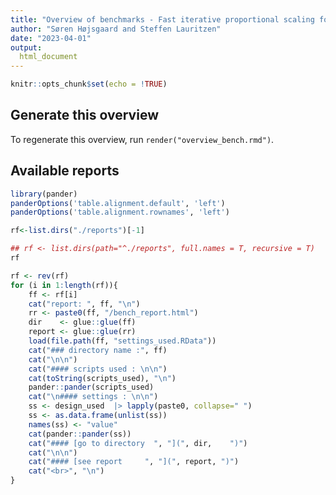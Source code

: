 ```yaml
---
title: "Overview of benchmarks - Fast iterative proportional scaling for Gaussian graphical models"
author: "Søren Højsgaard and Steffen Lauritzen"
date: "2023-04-01"
output: 
  html_document
---
```


```r
knitr::opts_chunk$set(echo = !TRUE)
```

## Generate this overview

To regenerate this overview, run `render("overview_bench.rmd")`.

## Available reports

```r
library(pander)
panderOptions('table.alignment.default', 'left')
panderOptions('table.alignment.rownames', 'left')
```

```r
rf<-list.dirs("./reports")[-1]

## rf <- list.dirs(path="^./reports", full.names = T, recursive = T)
rf

rf <- rev(rf)
for (i in 1:length(rf)){
    ff <- rf[i]
    cat("report: ", ff, "\n")
    rr <- paste0(ff, "/bench_report.html")
    dir    <- glue::glue(ff)
    report <- glue::glue(rr)
    load(file.path(ff, "settings_used.RData"))
    cat("### directory name :", ff)
    cat("\n\n")
    cat("#### scripts used : \n\n")
    cat(toString(scripts_used), "\n")
    pander::pander(scripts_used)
    cat("\n#### settings : \n\n")
    ss <- design_used  |> lapply(paste0, collapse=" ")
    ss <- as.data.frame(unlist(ss))
    names(ss) <- "value"
    cat(pander::pander(ss))    
    cat("#### [go to directory  ", "](", dir,    ")")
    cat("\n\n")
    cat("#### [see report     ", "](", report, ")")
    cat("<br>", "\n")    
}
```


